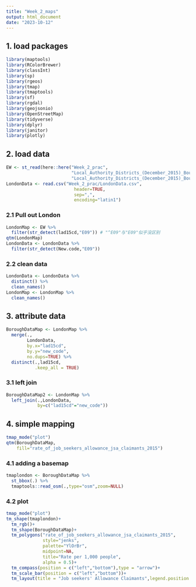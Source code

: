 ```yaml
---
title: "Week_2_maps"
output: html_document
date: "2023-10-12"
---
```


## 1. load packages

```r
library(maptools)
library(RColorBrewer)
library(classInt)
library(sp)
library(rgeos)
library(tmap)
library(tmaptools)
library(sf)
library(rgdal)
library(geojsonio)
library(OpenStreetMap)
library(tidyverse)
library(dplyr)
library(janitor)
library(plotly)
```

## 2. load data

```r
EW <- st_read(here::here("Week_2_prac",
                         "Local_Authority_Districts_(December_2015)_Boundaries",
                         "Local_Authority_Districts_(December_2015)_Boundaries.shp"))
LondonData <- read.csv("Week_2_prac/LondonData.csv",
                          header=TRUE,
                          sep=",",
                          encoding="latin1")
```

### 2.1 Pull out London

```r
LondonMap <- EW %>%
  filter(str_detect(lad15cd,"E09")) # "^E09"与"E09"似乎没区别
qtm(LondonMap)
LondonData <- LondonData %>%
  filter(str_detect(New.code,"E09"))
```

### 2.2 clean data

```r
LondonData <- LondonData %>%
  distinct() %>%
  clean_names()
LondonMap <- LondonMap %>%
  clean_names()
```

## 3. attribute data

```r
BoroughDataMap <- LondonMap %>%
  merge(.,
        LondonData,
        by.x="lad15cd",
        by.y="new_code",
        no.dups=TRUE) %>%
  distinct(.,lad15cd,
           .keep_all = TRUE)
```

### 3.1 left join

```r
BoroughDataMap2 <- LondonMap %>%
  left_join(.,LondonData,
            by=c("lad15cd"="new_code"))
```

## 4. simple mapping

```r
tmap_mode("plot")
qtm(BoroughDataMap,
    fill="rate_of_job_seekers_allowance_jsa_claimants_2015")
```
### 4.1 adding a basemap
```r
tmaplondon <- BoroughDataMap %>%
  st_bbox(.) %>%
  tmaptools::read_osm(.,type="osm",zoom=NULL)
```
### 4.2 plot
```r
tmap_mode("plot")
tm_shape(tmaplondon)+
  tm_rgb()+
  tm_shape(BoroughDataMap)+
  tm_polygons("rate_of_job_seekers_allowance_jsa_claimants_2015",
              style="jenks",
              palette="YlOrBr",
              midpoint=NA,
              title="Rate per 1,000 people",
              alpha = 0.5)+
  tm_compass(position = c("left","bottom"),type = "arrow")+
  tm_scale_bar(position = c("left","bottom"))+
  tm_layout(title = "Job seekers' Allowance Claimants",legend.position = c("right","bottom"))
```

